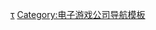 {{Navbox
| name = Paradox Interactive
| title = [[Paradox Interactive]]
| bodyclass=hlist

| group1 = 十字軍之王系列
| list1 =
* [[十字军之王]]
* [[十字军之王II]]
* [[十字军之王III]]

| group2 = 欧陆风云系列
| list2 =
* [[歐陸風雲]]
* {{link-en|歐陸風雲II|Europa Universalis II}}
* [[歐陸風雲III]]
* {{link-en|歐陸風雲：为了荣耀|For the Glory|为了荣耀}}
* [[歐陸風雲IV]]

| group3 = 鋼鐵雄心系列
| list3 =
* [[鋼鐵雄心]]
* [[鋼鐵雄心II]]
** [[鋼鐵雄心II：末日戰役|-{zh-cn:世界末日;zh-tw:末日戰役;}-]]
** [[钢铁雄心II：决战|-{zh-cn:决战; zh-tw:最終決戰;}-]]
** [[鋼鐵雄心II：鐵十字|鐵十字]]
* [[钢铁雄心III]]
* [[民主兵工廠]]
* [[鋼鐵雄心：黑暗時刻|黑暗時刻]]
* [[钢铁雄心：东西对抗|东西对抗]]<small>（取消）</small>
* [[鋼鐵雄心IV]]

| group4 = 維多利亞系列
| list4 =
* [[維多利亞：太陽帝國]]
** [[維多利亞：革命|革命]]
* [[维多利亚II]]
* [[維多利亞3]]

| group5 = 羅馬系列
| list5 = 
* {{link-en|歐陸風雲：羅馬|Europa Universalis: Rome}}
* [[英白拉多：罗马]]

| group6 = 其他开发遊戲
| list6 =
* [[战国 (游戏)|战国]]
* {{link-en|鹰扬欧陆|March of the Eagles}}
* [[群星 (游戏)|群星]]

| group7 = 发行遊戲
| list7 =
* [[騎馬與砍殺]]
** [[骑马与砍杀：战团|戰團]]
** [[骑马与砍杀：火与剑|火與劍]]
* [[騎馬與砍殺II：領主]]
* {{link-en|普魯士的崛起|Rise of Prussia}}
* [[东印度公司 (游戏)|東印度公司]]
* [[城市：天际线]]
* [[监狱建筑师]]
* [[火星求生]]

| group8 = 相关条目
| list8 =
* [[Paradox Interactive游戏列表]]
* [[Paradox Development Studio]]

}}<noinclude>
{{collapsible option}}

[[Category:Paradox Interactive|τ]]
[[Category:电子游戏公司导航模板]]
</noinclude>